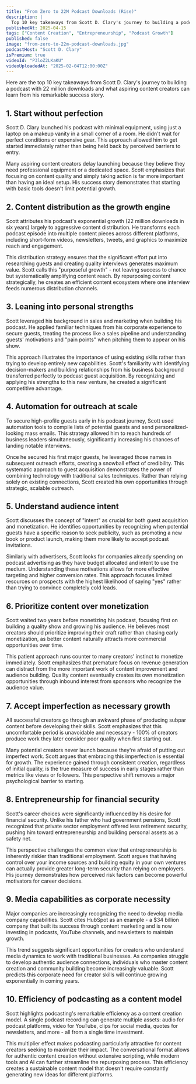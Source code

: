 ```yaml
---
title: "From Zero to 22M Podcast Downloads (Rise)"
description: |
  Top 10 key takeaways from Scott D. Clary's journey to building a podcast with 22 million downloads and what aspiring content creators can learn from his remarkable success story.
publishedAt: 2025-04-15
tags: ["Content Creation", "Entrepreneurship", "Podcast Growth"]
published: false
image: "from-zero-to-22m-podcast-downloads.jpg"
podcastHost: "Scott D. Clary"
isPremium: true
videoId: "P3loZ2LKaKU"
videoUploadedAt: "2025-02-04T12:00:00Z"
---
```



<PodcastSummaryPageLayout frontmatter={frontmatter}>

Here are the top 10 key takeaways from Scott D. Clary's journey to building a podcast with 22 million downloads and what aspiring content creators can learn from his remarkable success story.

## 1. Start without perfection

Scott D. Clary launched his podcast with minimal equipment, using just a laptop on a makeup vanity in a small corner of a room. He didn't wait for perfect conditions or expensive gear. This approach allowed him to get started immediately rather than being held back by perceived barriers to entry.

Many aspiring content creators delay launching because they believe they need professional equipment or a dedicated space. Scott emphasizes that focusing on content quality and simply taking action is far more important than having an ideal setup. His success story demonstrates that starting with basic tools doesn't limit potential growth.

## 2. Content distribution as the growth engine

Scott attributes his podcast's exponential growth (22 million downloads in six years) largely to aggressive content distribution. He transforms each podcast episode into multiple content pieces across different platforms, including short-form videos, newsletters, tweets, and graphics to maximize reach and engagement.

This distribution strategy ensures that the significant effort put into researching guests and creating quality interviews generates maximum value. Scott calls this "purposeful growth" - not leaving success to chance but systematically amplifying content reach. By repurposing content strategically, he creates an efficient content ecosystem where one interview feeds numerous distribution channels.

## 3. Leaning into personal strengths

Scott leveraged his background in sales and marketing when building his podcast. He applied familiar techniques from his corporate experience to secure guests, treating the process like a sales pipeline and understanding guests' motivations and "pain points" when pitching them to appear on his show.

This approach illustrates the importance of using existing skills rather than trying to develop entirely new capabilities. Scott's familiarity with identifying decision-makers and building relationships from his business background transferred perfectly to podcast guest acquisition. By recognizing and applying his strengths to this new venture, he created a significant competitive advantage.

## 4. Automation for outreach at scale

To secure high-profile guests early in his podcast journey, Scott used automation tools to compile lists of potential guests and send personalized-looking mass emails. This strategy allowed him to reach hundreds of business leaders simultaneously, significantly increasing his chances of landing notable interviews.

Once he secured his first major guests, he leveraged those names in subsequent outreach efforts, creating a snowball effect of credibility. This systematic approach to guest acquisition demonstrates the power of combining technology with traditional sales techniques. Rather than relying solely on existing connections, Scott created his own opportunities through strategic, scalable outreach.

## 5. Understand audience intent

Scott discusses the concept of "intent" as crucial for both guest acquisition and monetization. He identifies opportunities by recognizing when potential guests have a specific reason to seek publicity, such as promoting a new book or product launch, making them more likely to accept podcast invitations.

Similarly with advertisers, Scott looks for companies already spending on podcast advertising as they have budget allocated and intent to use the medium. Understanding these motivations allows for more effective targeting and higher conversion rates. This approach focuses limited resources on prospects with the highest likelihood of saying "yes" rather than trying to convince completely cold leads.

## 6. Prioritize content over monetization

Scott waited two years before monetizing his podcast, focusing first on building a quality show and growing his audience. He believes most creators should prioritize improving their craft rather than chasing early monetization, as better content naturally attracts more commercial opportunities over time.

This patient approach runs counter to many creators' instinct to monetize immediately. Scott emphasizes that premature focus on revenue generation can distract from the more important work of content improvement and audience building. Quality content eventually creates its own monetization opportunities through inbound interest from sponsors who recognize the audience value.

## 7. Accept imperfection as necessary growth

All successful creators go through an awkward phase of producing subpar content before developing their skills. Scott emphasizes that this uncomfortable period is unavoidable and necessary - 100% of creators produce work they later consider poor quality when first starting out.

Many potential creators never launch because they're afraid of putting out imperfect work. Scott argues that embracing this imperfection is essential for growth. The experience gained through consistent creation, regardless of initial quality, is the true measure of success in early stages rather than metrics like views or followers. This perspective shift removes a major psychological barrier to starting.

## 8. Entrepreneurship for financial security

Scott's career choices were significantly influenced by his desire for financial security. Unlike his father who had government pensions, Scott recognized that private sector employment offered less retirement security, pushing him toward entrepreneurship and building personal assets as a safety net.

This perspective challenges the common view that entrepreneurship is inherently riskier than traditional employment. Scott argues that having control over your income sources and building equity in your own ventures can actually provide greater long-term security than relying on employers. His journey demonstrates how perceived risk factors can become powerful motivators for career decisions.

## 9. Media capabilities as corporate necessity

Major companies are increasingly recognizing the need to develop media company capabilities. Scott cites HubSpot as an example - a $34 billion company that built its success through content marketing and is now investing in podcasts, YouTube channels, and newsletters to maintain growth.

This trend suggests significant opportunities for creators who understand media dynamics to work with traditional businesses. As companies struggle to develop authentic audience connections, individuals who master content creation and community building become increasingly valuable. Scott predicts this corporate need for creator skills will continue growing exponentially in coming years.

## 10. Efficiency of podcasting as a content model

Scott highlights podcasting's remarkable efficiency as a content creation model. A single podcast recording can generate multiple assets: audio for podcast platforms, video for YouTube, clips for social media, quotes for newsletters, and more - all from a single time investment.

This multiplier effect makes podcasting particularly attractive for content creators seeking to maximize their impact. The conversational format allows for authentic content creation without extensive scripting, while modern tools and AI can further streamline the repurposing process. This efficiency creates a sustainable content model that doesn't require constantly generating new ideas for different platforms.

</PodcastSummaryPageLayout>
